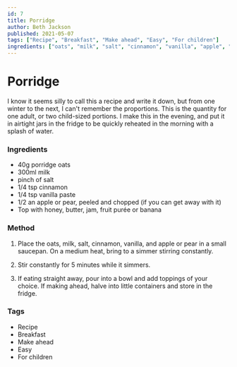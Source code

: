 ```yaml
---
id: 7
title: Porridge
author: Beth Jackson
published: 2021-05-07
tags: ["Recipe", "Breakfast", "Make ahead", "Easy", "For children"]
ingredients: ["oats", "milk", "salt", "cinnamon", "vanilla", "apple", "pear"]
---
```


# Porridge

<BlogTextWrapper>

I know it seems silly to call this a recipe and write it down, but from one winter to the next, I can't remember the proportions. This is the quantity for one adult, or two child-sized portions. I make this in the evening, and put it in airtight jars in the fridge to be quickly reheated in the morning with a splash of water.

</BlogTextWrapper>

<BlogTextWrapper>

### Ingredients

- 40g porridge oats
- 300ml milk
- pinch of salt
- 1/4 tsp cinnamon
- 1/4 tsp vanilla paste
- 1/2 an apple or pear, peeled and chopped (if you can get away with it)
- Top with honey, butter, jam, fruit purée or banana

</BlogTextWrapper>

<BlogTextWrapper>

### Method

1. Place the oats, milk, salt, cinnamon, vanilla, and apple or pear in a small saucepan. On a medium heat, bring to a simmer stirring constantly.

2. Stir constantly for 5 minutes while it simmers.

<Timer inputHours={0} inputMinutes={5} inputSeconds={0} />

3. If eating straight away, pour into a bowl and add toppings of your choice. If making ahead, halve into little containers and store in the fridge.

</BlogTextWrapper>

<BlogTextWrapper>

### Tags

- Recipe
- Breakfast
- Make ahead
- Easy
- For children

</BlogTextWrapper>
